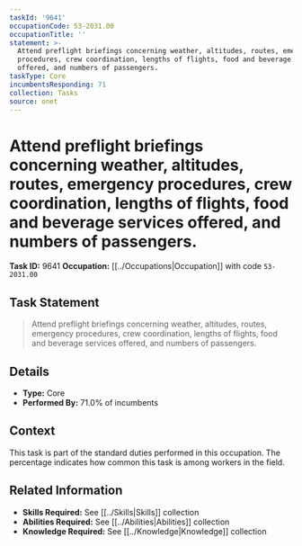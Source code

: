 ```yaml
---
taskId: '9641'
occupationCode: 53-2031.00
occupationTitle: ''
statement: >-
  Attend preflight briefings concerning weather, altitudes, routes, emergency
  procedures, crew coordination, lengths of flights, food and beverage services
  offered, and numbers of passengers.
taskType: Core
incumbentsResponding: 71
collection: Tasks
source: onet
---
```

# Attend preflight briefings concerning weather, altitudes, routes, emergency procedures, crew coordination, lengths of flights, food and beverage services offered, and numbers of passengers.

**Task ID:** 9641
**Occupation:** [[../Occupations|Occupation]] with code `53-2031.00`

## Task Statement

> Attend preflight briefings concerning weather, altitudes, routes, emergency procedures, crew coordination, lengths of flights, food and beverage services offered, and numbers of passengers.

## Details

- **Type:** Core
- **Performed By:** 71.0% of incumbents

## Context

This task is part of the standard duties performed in this occupation. The percentage indicates how common this task is among workers in the field.

## Related Information

- **Skills Required:** See [[../Skills|Skills]] collection
- **Abilities Required:** See [[../Abilities|Abilities]] collection
- **Knowledge Required:** See [[../Knowledge|Knowledge]] collection

